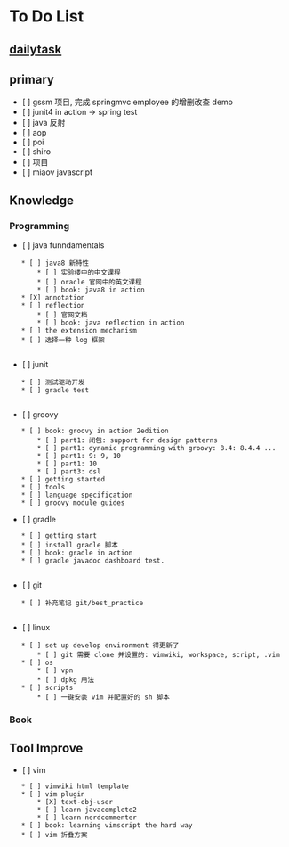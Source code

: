 = To Do List =

== [[dailytask/dailytask|dailytask]] ==

== primary ==
* [ ] gssm 项目, 完成 springmvc employee 的增删改查 demo
* [ ] junit4 in action -> spring test
* [ ] java 反射
* [ ] aop
* [ ] poi
* [ ] shiro
* [ ] 项目
* [ ] miaov javascript

== Knowledge ==

=== Programming ===

* [ ] java funndamentals
	* [ ] java8 新特性
		* [ ] 实验楼中的中文课程	
		* [ ] oracle 官网中的英文课程
		* [ ] book: java8 in action
	* [X] annotation
	* [ ] reflection	
		* [ ] 官网文档 
		* [ ] book: java reflection in action
	* [ ] the extension mechanism
	* [ ] 选择一种 log 框架
	
* [ ] junit
    * [ ] 测试驱动开发
    * [ ] gradle test
    
* [ ] groovy
	* [ ] book: groovy in action 2edition 
		* [ ] part1: 闭包: support for design patterns
		* [ ] part1: dynamic programming with groovy: 8.4: 8.4.4 ...
		* [ ] part1: 9: 9, 10
		* [ ] part1: 10
		* [ ] part3: dsl
	* [ ] getting started 
	* [ ] tools
	* [ ] language specification
	* [ ] groovy module guides

* [ ] gradle
	* [ ] getting start
	* [ ] install gradle 脚本
	* [ ] book: gradle in action 
	* [ ] gradle javadoc dashboard test.
	
* [ ] git
	* [ ] 补充笔记 git/best_practice
	 
* [ ] linux
	* [ ] set up develop environment 得更新了
		* [ ] git 需要 clone 并设置的: vimwiki, workspace, script, .vim
	* [ ] os
		* [ ] vpn
		* [ ] dpkg 用法
	* [ ] scripts
		* [ ] 一键安装 vim 并配置好的 sh 脚本

	
=== Book ===

== Tool Improve ==

* [ ] vim
	* [ ] vimwiki html template
	* [ ] vim plugin
		* [X] text-obj-user
		* [ ] learn javacomplete2
		* [ ] learn nerdcommenter
	* [ ] book: learning vimscript the hard way
	* [ ] vim 折叠方案
	
